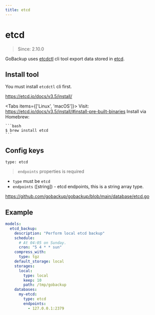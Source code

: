 ```yaml
---
title: etcd
---
```



# etcd

> Since: 2.10.0

GoBackup uses [etcdctl](https://etcd.io/docs/v3.5/quickstart/) cli tool export data stored in [etcd](https://etcd.io/).

## Install tool

You must install `etcdctl` cli first.

https://etcd.io/docs/v3.5/install/

<Tabs items={['Linux', 'macOS']}>
  <Tab>
    Visit: https://etcd.io/docs/v3.5/install/#install-pre-built-binaries
  </Tab>
  <Tab>
    Install via Homebrew:
    
    ```bash
    $ brew install etcd
    ```
  </Tab>
</Tabs>

## Config keys

`type: etcd`

> `endpoints` properties is required

- `type` must be `etcd` 
- `endpoints` ([string]) - etcd endpoints, this is a string array type.

https://github.com/gobackup/gobackup/blob/main/database/etcd.go

## Example

```yml
models:
  etcd_backup:
    description: "Perform local etcd backup"
    schedule:
      # At 04:05 on Sunday.
      cron: "5 4 * * sun"
    compress_with:
      type: tgz
    default_storage: local
    storages:
      local:
        type: local
        keep: 10
        path: /tmp/gobackup
    databases:
      my-etcd:
        type: etcd
        endpoints:
          - 127.0.0.1:2379
```
